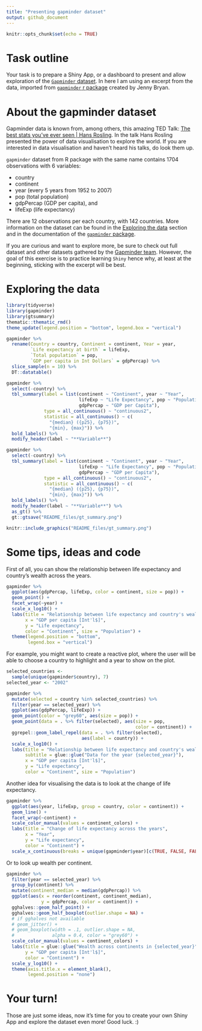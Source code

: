 ```yaml
---
title: "Presenting gapminder dataset"
output: github_document
---
```


```r
knitr::opts_chunk$set(echo = TRUE)
```

# Task outline

Your task is to prepare a Shiny App, or a dashboard to present and allow exploration of the [`Gapminder` dataset](https://www.gapminder.org/data/documentation/). In here I am using an excerpt from the data, imported from [`gapminder` r package](https://github.com/jennybc/gapminder) created by Jenny Bryan.

# About the gapminder dataset

Gapminder data is known from, among others, this amazing TED Talk: [The best stats you've ever seen | Hans Rosling](https://www.youtube.com/watch?v=hVimVzgtD6w). In the talk Hans Rosling presented the power of data visualisation to explore the world. If you are interested in data visualisation and haven't heard his talks, do look them up. 

`gapminder` dataset from R package with the same name contains 1704 observations with 6 variables:

* country
* continent
* year (every 5 years from 1952 to 2007)
* pop (total population)
* gdpPercap (GDP per capita), and
* lifeExp (life expectancy)

There are 12 observations per each country, with 142 countries. More information on the dataset can be found in the [Exploring the data](#exploring-the-data) section and in the documentation of the [`gapminder` package](https://github.com/jennybc/gapminder).

If you are curious and want to explore more, be sure to check out full dataset and other datasets gathered by the [Gapminder team](https://www.gapminder.org/data/documentation/). However, the goal of this exercise is to practice learning `Shiny` hence why, at least at the beginning, sticking with the excerpt will be best.


# Exploring the data

```r
library(tidyverse)
library(gapminder)
library(gtsummary)
thematic::thematic_rmd()
theme_update(legend.position = "bottom", legend.box = "vertical")
```

```r
gapminder %>%
  rename(Country = country, Continent = continent, Year = year,
         `Life expectancy at birth` = lifeExp, 
         `Total population` = pop,
         `GDP per capita in Int Dollars` = gdpPercap) %>%
  slice_sample(n = 10) %>%
  DT::datatable()
```

```r
gapminder %>%
  select(-country) %>%
  tbl_summary(label = list(continent ~ "Continent", year ~ "Year",
                           lifeExp ~ "Life Expectancy", pop ~ "Population",
                           gdpPercap ~ "GDP per Capita"),
              type = all_continuous() ~ "continuous2",
              statistic = all_continuous() ~ c(
                "{median} ({p25}, {p75})",
                "{min}, {max}")) %>%
  bold_labels() %>%
  modify_header(label ~ "**Variable**") 
```

```r
gapminder %>%
  select(-country) %>%
  tbl_summary(label = list(continent ~ "Continent", year ~ "Year",
                           lifeExp ~ "Life Expectancy", pop ~ "Population",
                           gdpPercap ~ "GDP per Capita"),
              type = all_continuous() ~ "continuous2",
              statistic = all_continuous() ~ c(
                "{median} ({p25}, {p75})",
                "{min}, {max}")) %>%
  bold_labels() %>%
  modify_header(label ~ "**Variable**") %>%
  as_gt() %>%
  gt::gtsave("README_files/gt_summary.png")

knitr::include_graphics("README_files/gt_summary.png")
```

# Some tips, ideas and code

First of all, you can show the relationship between life expectancy and country's wealth across the years. 

```r
gapminder %>%
  ggplot(aes(gdpPercap, lifeExp, color = continent, size = pop)) +
  geom_point() +
  facet_wrap(~year) +
  scale_x_log10() + 
  labs(title = "Relationship between life expectancy and country's wealth",
       x = "GDP per capita [Int'l$]",
       y = "Life expectancy", 
       color = "Continent", size = "Population") +
  theme(legend.position = "bottom", 
        legend.box = "vertical")
```

For example, you might want to create a reactive plot, where the user will be able to choose a country to highlight and a year to show on the plot. 

```r
selected_countries <-
  sample(unique(gapminder$country), 7)
selected_year <- "2002"

gapminder %>%
  mutate(selected = country %in% selected_countries) %>%
  filter(year == selected_year) %>%
  ggplot(aes(gdpPercap, lifeExp)) +
  geom_point(color = "grey60", aes(size = pop)) +
  geom_point(data = . %>% filter(selected), aes(size = pop,
                                                color = continent)) +
  ggrepel::geom_label_repel(data = . %>% filter(selected), 
                            aes(label = country)) +
  scale_x_log10() + 
  labs(title = "Relationship between life expectancy and country's wealth",
       subtitle = glue::glue("Data for the year {selected_year}"),
       x = "GDP per capita [Int'l$]",
       y = "Life expectancy", 
       color = "Continent", size = "Population") 
```

Another idea for visualising the data is to look at the change of life expectancy. 

```r
gapminder %>%
  ggplot(aes(year, lifeExp, group = country, color = continent)) +
  geom_line() +
  facet_wrap(~continent) +
  scale_color_manual(values = continent_colors) + 
  labs(title = "Change of life expectancy across the years",
       x = "Year",
       y = "Life expectancy", 
       color = "Continent") +
  scale_x_continuous(breaks = unique(gapminder$year)[c(TRUE, FALSE, FALSE)])
```
Or to look up wealth per continent. 

```r
gapminder %>%
  filter(year == selected_year) %>%
  group_by(continent) %>%
  mutate(continent_median = median(gdpPercap)) %>%
  ggplot(aes(x = reorder(continent, continent_median), 
             y = gdpPercap, color = continent)) +
  gghalves::geom_half_point() +
  gghalves::geom_half_boxplot(outlier.shape = NA) +
  # if gghalves not available
  # geom_jitter() +
  # geom_boxplot(width = .1, outlier.shape = NA, 
  #              alpha = 0.4, color = "grey60") + 
  scale_color_manual(values = continent_colors) + 
  labs(title = glue::glue("Wealth across continents in {selected_year}"),
       y = "GDP per capita [Int'l$]", 
       color = "Continent") +
  scale_y_log10() +
  theme(axis.title.x = element_blank(), 
        legend.position = "none")
```

# Your turn! 

Those are just some ideas, now it's time for you to create your own Shiny App and explore the dataset even more! Good luck. :)